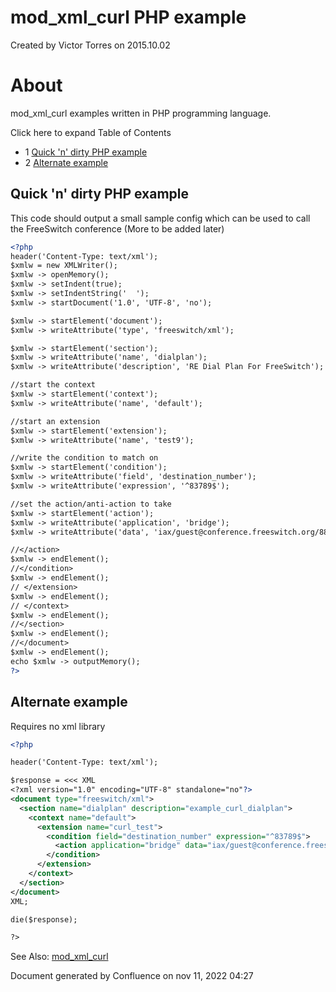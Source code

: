 
# mod_xml_curl PHP example 

 Created by  Victor Torres on 2015.10.02

# About

mod\_xml\_curl examples written in PHP programming language.

Click here to expand Table of Contents

* 1 [Quick 'n' dirty PHP example](#quick-n-dirty-php-example)
* 2 [Alternate example](#alternate-example)

## Quick 'n' dirty PHP example

This code should output a small sample config which can be used to call the FreeSwitch conference (More to be added later)

```xml
<?php
header('Content-Type: text/xml');
$xmlw = new XMLWriter();
$xmlw -> openMemory();
$xmlw -> setIndent(true);
$xmlw -> setIndentString('  ');
$xmlw -> startDocument('1.0', 'UTF-8', 'no');

$xmlw -> startElement('document');
$xmlw -> writeAttribute('type', 'freeswitch/xml');

$xmlw -> startElement('section');
$xmlw -> writeAttribute('name', 'dialplan');
$xmlw -> writeAttribute('description', 'RE Dial Plan For FreeSwitch');

//start the context
$xmlw -> startElement('context');
$xmlw -> writeAttribute('name', 'default');

//start an extension
$xmlw -> startElement('extension');
$xmlw -> writeAttribute('name', 'test9');

//write the condition to match on
$xmlw -> startElement('condition');
$xmlw -> writeAttribute('field', 'destination_number');
$xmlw -> writeAttribute('expression', '^83789$');

//set the action/anti-action to take
$xmlw -> startElement('action');
$xmlw -> writeAttribute('application', 'bridge');
$xmlw -> writeAttribute('data', 'iax/guest@conference.freeswitch.org/888');

//</action>
$xmlw -> endElement();
//</condition>
$xmlw -> endElement();
// </extension>
$xmlw -> endElement();
// </context>
$xmlw -> endElement();
//</section>
$xmlw -> endElement();
//</document>
$xmlw -> endElement();
echo $xmlw -> outputMemory();
?>
```

## Alternate example

Requires no xml library

```xml
<?php

header('Content-Type: text/xml');

$response = <<< XML
<?xml version="1.0" encoding="UTF-8" standalone="no"?>
<document type="freeswitch/xml">
  <section name="dialplan" description="example_curl_dialplan">
    <context name="default">
      <extension name="curl_test">
        <condition field="destination_number" expression="^83789$">
          <action application="bridge" data="iax/guest@conference.freeswitch.org/888"/>
        </condition>
      </extension>
    </context>
  </section>
</document>
XML;

die($response);

?>
```

See Also: [mod\_xml\_curl](../mod_xml_curl_1049001.mdx)

Document generated by Confluence on nov 11, 2022 04:27
